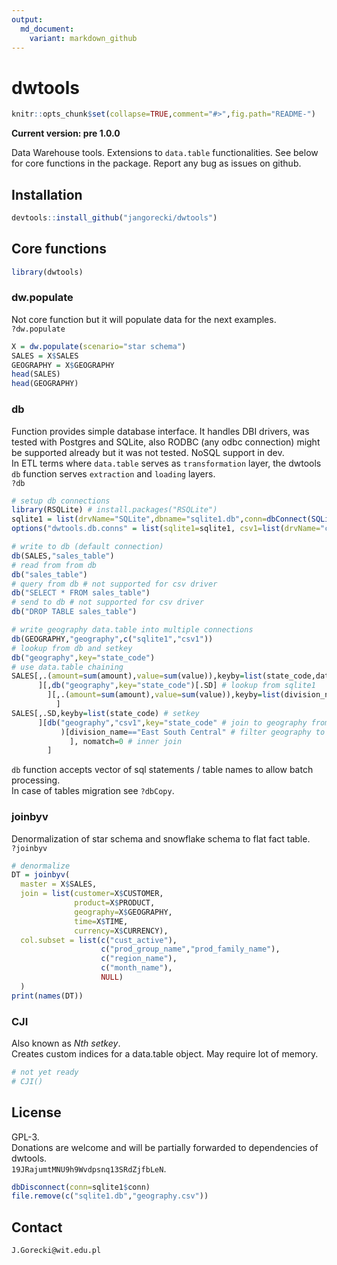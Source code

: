 ```yaml
---
output:
  md_document:
    variant: markdown_github
---
```


# dwtools

```r
knitr::opts_chunk$set(collapse=TRUE,comment="#>",fig.path="README-")
```

**Current version: pre 1.0.0**  

Data Warehouse tools. Extensions to `data.table` functionalities. See below for core functions in the package. Report any bug as issues on github.

## Installation

```r
devtools::install_github("jangorecki/dwtools")
```

## Core functions

```r
library(dwtools)
```

### dw.populate

Not core function but it will populate data for the next examples.  
`?dw.populate`

```r
X = dw.populate(scenario="star schema")
SALES = X$SALES
GEOGRAPHY = X$GEOGRAPHY
head(SALES)
head(GEOGRAPHY)
```

### db

Function provides simple database interface. It handles DBI drivers, was tested with Postgres and SQLite, also RODBC (any odbc connection) might be supported already but it was not tested. NoSQL support in dev.  
In ETL terms where `data.table` serves as `transformation` layer, the dwtools `db` function serves `extraction` and `loading` layers.  
`?db`

```r
# setup db connections
library(RSQLite) # install.packages("RSQLite")
sqlite1 = list(drvName="SQLite",dbname="sqlite1.db",conn=dbConnect(SQLite(), dbname="sqlite1.db"))
options("dwtools.db.conns" = list(sqlite1=sqlite1, csv1=list(drvName="csv")))

# write to db (default connection)
db(SALES,"sales_table")
# read from from db
db("sales_table")
# query from db # not supported for csv driver
db("SELECT * FROM sales_table")
# send to db # not supported for csv driver
db("DROP TABLE sales_table")

# write geography data.table into multiple connections
db(GEOGRAPHY,"geography",c("sqlite1","csv1"))
# lookup from db and setkey
db("geography",key="state_code")
# use data.table chaining
SALES[,.(amount=sum(amount),value=sum(value)),keyby=list(state_code,date_code) # aggr to state_code, date_code
      ][,db("geography",key="state_code")[.SD] # lookup from sqlite1
        ][,.(amount=sum(amount),value=sum(value)),keyby=list(division_name,date_code) # aggr to division_code, date_code
          ]
SALES[,.SD,keyby=list(state_code) # setkey
      ][db("geography","csv1",key="state_code" # join to geography from csv file
           )[division_name=="East South Central" # filter geography to one division_name
             ], nomatch=0 # inner join
        ]
```

`db` function accepts vector of sql statements / table names to allow batch processing.  
In case of tables migration see `?dbCopy`.

### joinbyv

Denormalization of star schema and snowflake schema to flat fact table.  
`?joinbyv`

```r
# denormalize 
DT = joinbyv(
  master = X$SALES,
  join = list(customer=X$CUSTOMER,
              product=X$PRODUCT,
              geography=X$GEOGRAPHY,
              time=X$TIME,
              currency=X$CURRENCY),
  col.subset = list(c("cust_active"),
                    c("prod_group_name","prod_family_name"),
                    c("region_name"),
                    c("month_name"),
                    NULL)
  )
print(names(DT))
```

### CJI

Also known as *Nth setkey*.  
Creates custom indices for a data.table object. May require lot of memory.  

```r
# not yet ready
# CJI()
```

## License

GPL-3.  
Donations are welcome and will be partially forwarded to dependencies of dwtools.  
`19JRajumtMNU9h9Wvdpsnq13SRdZjfbLeN`.

```r
dbDisconnect(conn=sqlite1$conn)
file.remove(c("sqlite1.db","geography.csv"))
```

## Contact

`J.Gorecki@wit.edu.pl`

